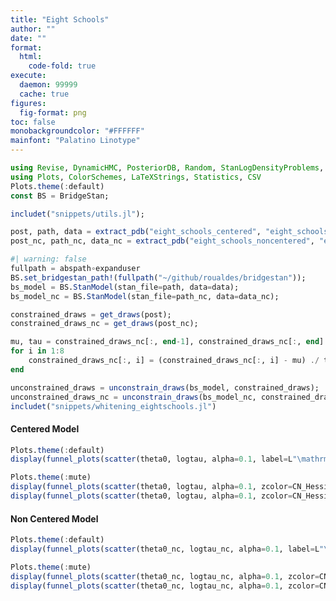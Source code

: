 ```yaml
---
title: "Eight Schools"
author: ""
date: ""
format:
  html:
    code-fold: true
execute: 
  daemon: 99999
  cache: true
figures:
  fig-format: png
toc: false
monobackgroundcolor: "#FFFFFF"
mainfont: "Palatino Linotype"
---
```


```julia
using Revise, DynamicHMC, PosteriorDB, Random, StanLogDensityProblems, JSON, BridgeStan, DataFrames, LinearAlgebra, StatsBase, Distributions
using Plots, ColorSchemes, LaTeXStrings, Statistics, CSV
Plots.theme(:default)
const BS = BridgeStan;
```

```julia
includet("snippets/utils.jl");
```

```julia
post, path, data = extract_pdb("eight_schools_centered", "eight_schools-eight_schools_centered");
post_nc, path_nc, data_nc = extract_pdb("eight_schools_noncentered", "eight_schools-eight_schools_noncentered");
```

```julia
#| warning: false
fullpath = abspath∘expanduser
BS.set_bridgestan_path!(fullpath("~/github/roualdes/bridgestan"));
bs_model = BS.StanModel(stan_file=path, data=data);
bs_model_nc = BS.StanModel(stan_file=path_nc, data=data_nc);
```

```julia
constrained_draws = get_draws(post);
constrained_draws_nc = get_draws(post_nc);

mu, tau = constrained_draws_nc[:, end-1], constrained_draws_nc[:, end]
for i in 1:8
    constrained_draws_nc[:, i] = (constrained_draws_nc[:, i] - mu) ./ tau
end
```

```julia
unconstrained_draws = unconstrain_draws(bs_model, constrained_draws);
unconstrained_draws_nc = unconstrain_draws(bs_model_nc, constrained_draws_nc);
includet("snippets/whitening_eightschools.jl")
```

#### Centered Model

```julia
Plots.theme(:default)
display(funnel_plots(scatter(theta0, logtau, alpha=0.1, label=L"\mathrm{Centered: \kappa(H)}", markerstrokewidth=0)));

Plots.theme(:mute)
display(funnel_plots(scatter(theta0, logtau, alpha=0.1, zcolor=CN_Hessian, label=L"\mathrm{Centered: \kappa(H)}")));
display(funnel_plots(scatter(theta0, logtau, alpha=0.1, zcolor=CN_Hessian_cholesky, label=L"\mathrm{Centered: \kappa(H_T)}")));
```

#### Non Centered Model

```julia
Plots.theme(:default)
display(funnel_plots(scatter(theta0_nc, logtau_nc, alpha=0.1, label=L"\mathrm{Non-Centered: \kappa(H)}")));

Plots.theme(:mute)
display(funnel_plots(scatter(theta0_nc, logtau_nc, alpha=0.1, zcolor=CN_Hessian_nc, label=L"\mathrm{Non-Centered: \kappa(H)}")));
display(funnel_plots(scatter(theta0_nc, logtau_nc, alpha=0.1, zcolor=CN_Hessian_cholesky_nc, label=L"\mathrm{Non-Centered: \kappa(H_T)}")));
```